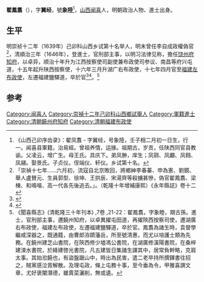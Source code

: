 '''翟鳳翥'''（{{bd|1612年||？|}}），字'''翼经'''，號'''象陸'''<ref>《山西己卯序齿录》：翟凤翥 - 字翼经，号象陸，壬子相二月初一日生，行一。闻喜县軍籍，治易經。曾祖养情，运掾。祖期古，岁贡，任陕西同官县教谕。父凌云，增广生。母王氏。具庆下。弟凤翀，庠生；凤翧、凤翽、凤翱、凤翮。娶景氏。子贞仪。侄端仪、轩仪。乡试第十名。</ref>，[[山西|山西]][[闻喜|闻喜]]人，明朝政治人物、進士出身。

== 生平 ==
明崇祯十二年（1639年）己卯科山西乡试第十名举人，明末曾任李自成政權偽官<ref>「崇禎十七年……六月初，流寇自北京敗回，將鄉紳李春蓁、申為憲、劉鏡、舉人盧賛元、生員郭型、徐坤、王拱辰、宋湯齊等殺擄甚慘，偽官翟鳳翥、梁棟、和鳴喈、高一代各先後逃去。」。（乾隆十年增補康熙）《永年縣誌》卷十二</ref>，清順治三年（1646年），登進士，官刑部主事，以明习法律见称，擔任[[饶州府|饶州府]][[知府|知府]]，以卓异，顺治十年升为江西按察使司副使兼布政使司参议、南昌等府兴屯道，十五年起升陕西按察使，十六年三月升湖广右布政使，十七年四月官至[[福建左布政使|福建左布政使]]，左遷福建鹽驛道，卒於官<ref>{{cite news|title=揭秘鄱阳县明代淮王府[图] 多款明末清初官窑瓷器首次发现 遗址下还有元代安国寺或明初饶州府府治建筑遗迹|url=http://jndsb.jxnews.com.cn/system/2013/01/14/012249579.shtml|accessdate=2013-08-12|newspaper=江南都市報}}</ref><ref>{{cite book|author1=（清）王轩等纂修|editor=刘克文总点校|title=山西通志|date=1990年11月|publisher=北京：中华书局|isbn=7-101-00700-7|pages=1913|accessdate=2016-05-06}}</ref>。<ref>《聞喜縣志》(清乾隆三十年刊本) ,7卷 ,21-22：翟鳳翥，字象睦，期古孫。進士，官刑部主事，遷饒州知府，以卓異擢屯田道，再擢陝西按察司使，遷湖廣右布政使，福建左布政使，左遷福建鹽驛道，卒於官。鳳翥為諸生時，袁督學繼咸深器之，既通籍，由曹郎洊躋藩岳，所至號清惠，而尤以培護士類為先務。在饒州建芝山書院，在陝西修少墟馮公書院，在湖廣修漢陽書院，在桑梓建涑水書院，於絳建啓光書院，凡五建皆日集諸生課其中，居常負幹略，克肩太事。其始涖饒也，有盜盤踞山中，時出為民害，遣二老卒持所撰鐸書往招之，賊黨感泣胥解散。及理屯政，條上屯務十事，至今垂為令，甲雅喜譔文章，尤好褒闡潛德，雖賣菜灑削，無或遺。</ref>

==参考==
{{reflist}}

{{順治三年丙戌科殿試金榜}}

{{Authority control}}

{{DEFAULTSORT:}}
[[Category:闻喜人|Category:闻喜人]]
[[Category:崇禎十二年己卯科山西鄉試舉人|Category:崇禎十二年己卯科山西鄉試舉人]]
[[Category:軍籍進士|Category:軍籍進士]]
[[Category:清朝饒州府知府|Category:清朝饒州府知府]]
[[Category:清朝福建布政使|Category:清朝福建布政使]]


{{清朝人物小作品}}